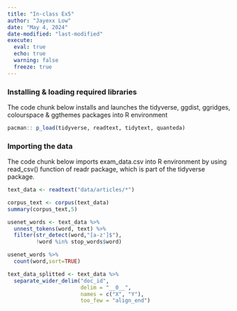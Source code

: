 ```yaml
---
title: "In-class Ex5"
author: "Jayexx Low"
date: "May 4, 2024"
date-modified: "last-modified"
execute: 
  eval: true
  echo: true
  warning: false
  freeze: true
---
```


### Installing & loading required libraries

The code chunk below installs and launches the tidyverse, ggdist, ggridges, colourspace & ggthemes packages into R environment

```r
pacman:: p_load(tidyverse, readtext, tidytext, quanteda)
```

### Importing the data

The code chunk below imports exam_data.csv into R environment by using read_csv() function of readr package, which is part of the tidyverse package.

```r
text_data <- readtext("data/articles/*")
``` 

```R
corpus_text <- corpus(text_data)
summary(corpus_text,5)
```

```r
usenet_words <- text_data %>%
  unnest_tokens(word, text) %>%
  filter(str_detect(word,"[a-z']$"),
         !word %in% stop_words$word)
```


```r
usenet_words %>%
  count(word,sort=TRUE)
```
```R
text_data_splitted <- text_data %>%
  separate_wider_delim("doc_id",
                       delim = "__0__",
                       names = c("X", "Y"),
                       too_few = "align_end")
```




